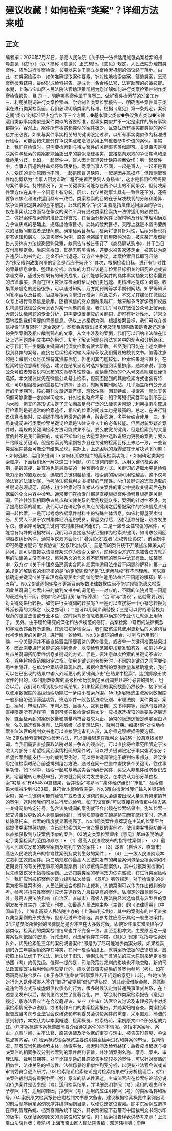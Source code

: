 # 建议收藏！如何检索“类案”？详细方法来啦
## 正文
编者按：2020年7月31日，最高人民法院《关于统一法律适用加强类案检索的指导意见（试行）》（以下简称《意见》）正式施行。《意见》规定，人民法院办理四类案件，应当进行类案检索，长期以来关于建立类案检索机制的倡议终于落地。由此，在类案检索中，如何准确提取案件要素，针对性地检索类案、筛选类案，呈现案例检索结果，最终形成检索报告，是成为一名合格法官、法官助理的必备技能。本期，上海市宝山区人民法院法官助理黄凯柯为您详解如何进行类案检索并制作类案检索报告。目  录一、明确哪些案件属于类案二、做好案件检索前的准备工作三、利用关键词进行类案检索四、学会制作类案检索报告一、明确哪些案件属于类案在进行类案检索前，我们必须明确类案的标准。根据《意见》第一条规定，案例之间“类似”的标准至少包含以下三个方面：●基本事实类似●争议焦点类似●法律适用类似事实类似是案件类似的首要标准，但事实类似并不一定是案件的所有事实都类似。客观上，案件所有事实都类似的案件极少，且查找所有事实都类似的案件也并无必要。如果与案件事实相关的关键词限定过窄，以所有事实类似作为标准进行检索，可能会错失部分在争议焦点和法律适用上有重要参考价值的案例。事实上，我们在检索时，只需要检索到与待决案件的关键事实类似即可。关键事实是待决案件与检索的类案都能抽象出来的类似法律事实，直接指向双方的争议焦点和法律适用分歧。比如，一起案件中，盲人因为盲道设计缺陷摔倒受伤；另一起案件中，当事人因道路井盖损坏坠落受伤。两案当事人不同，一起是盲人，一起不是盲人；受伤的具体原因也不同，一起是因盲道缺陷，一起是因井盖损坏；但该两起案件均能概括为“当事人因为市政工程不完善而受到人身损害”，这才是我们检索需要的案件事实。特殊情况下，某一关键事实可能存在两个以上的不同争议，但待决案件双方仅在其中一个问题上有分歧。因此，仅仅关键事实具有一致性还不够，还需要争议焦点和法律适用具有一致性。类案检索的目的在于解决裁判的分歧和差异，故争议类似是类案的基本前提，此处的类似“争议”主要是指法律适用层面的争议，仅在事实认定方面存在争议的案件不具有通过类案检索统一法律适用的必要性。二、做好案件检索前的准备工作首先，在全面分析案件证据材料及开庭审理明确双方争议焦点的基础上，提炼出检索目标。此处的检索目标，实际上就是本案需要解决的证据问题或者法律问题。确定检索目标后，检索将更具针对性，后续分析也将更有逻辑和层次。以真实案件为例，原告徐某属于房屋限购对象，被告某开发商销售人员称有方法规避限购政策，故原告与被告签订了《商品房认购书》，并于当日交付房屋定金。后原告得知，其确无购房资格，遂要求被告返还定金；被告认为原告违反认购书约定，定金不应当返还。双方产生争议。本案检索目标即可归纳为“违反限购政策购房的定金是否应予返还？”其次，根据检索目标，进行有针对性的背景信息收集、整理和分析。收集的内容应该是与检索目标相关的研究论述或者学理文章，通过分析既有的研究成果，我们能够将案件的具体事实抽象为检索需要的法律事实，进而在相关数据库检索时帮助我们更迅速、更精准地提炼关键词。收集背景信息的途径很多，可以通过知网、万方期刊网等学术期刊网站，知乎等知识问答平台以及谷歌、百度等搜索引擎进行检索，除此之外，本文尤其建议在微信公众号上进行背景信息收集。随着微信的受众面越来越广，越来越多专家学者和权威机构通过微信公众号发表对某一问题的看法。我们几乎可以在微信公众号上搜索到大部分法律问题的专业分析，只需要设置相应的关键词，即可有针对性地、非常全面地找到我们需要的背景信息。仍以上述案例为例，根据检索目标，我们可以在微信搜索“违反限购”“定金返还”。网页会搜索出很多涉及违反限购政策是否返还定金的典型案例及相应裁判观点的文章。从文中涉及的案例，我们可以归纳出法院在涉及上述问题裁判文书中的用词，初步了解该问题在司法实务中的观点和分析路径。对于我们下一步提取关键词进行深度检索有很大帮助。甚至我们可能在上述文章中找到具体的案号，直接在后续检索时输入案号获取我们需要的裁判文书。值得注意的是：微信公众号虽然有其独有优势，但也因其门槛较低，检索结果泥沙俱下，在检索时应注意辨析筛选，建议在结果呈现时选择按照阅读量排序，通常来说，官方公众号或者知名机构发布的文章参考性较强，阅读量较低的个人号文章则建议谨慎选择。本文建议优先在微信公众号上检索，但前面提到的其他检索方式也各有特点，可以根据检索的需要进行选择。比如，知网等期刊网站，几乎涵盖所有公开发行的学术期刊，核心期刊文章逻辑严谨、理论性强，因其特点，搜索某一具体实务问题可能需要一定的学习成本，针对性也略有不足；知乎等知识问答平台则不乏业内大咖，但其问答形式决定了无法涵盖足够广泛的法律实务问题；利用搜索引擎进行检索则是最通常的检索途径，相应的检索时间成本也是最高的。总之，在进行背景信息收集时，应根据不同检索渠道的特点，融会贯通，多平台结合使用。三、利用关键词进行类案检索关键词检索是法律专业人士的必备技能。但面对新型疑难案件时，常规的关键词检索方法可能效果不佳。要么放宽关键词，但是检索到的大量案例并不是我们需要的，或者不知如何在大量案例中选取说服力更强的案例；要么严格限定关键词，但是检索到的案例极少且在关键的检索目标上未必一致，一些新类型案件甚至可能没有结果呈现。实际上，上述困境的落脚点在于解决以下问题：• 如何选取、运用关键词；• 如何利用数据库的高级检索功能；• 如何确定类案检索顺序。下面我们逐一解决这三个问题。01关键词的选取、运用关键词检索案例，是最直接、最普遍也是最重要的一种案例检索方式。关键词的选取水平是检索能力高低的直观表现，选取的关键词越精准，检索到的案例可用性越高，这不仅考验法官的法律功底，也考验法官裁判文书措辞的严谨性。No.1关键词的选取选取的关键词必须规范、简练，初步检索时可直接从待决案件的事实中提取关键词后在数据库的全文内容中检索。通常我们在检索时都是直接根据案件检索目标确定关键词，但往往涉及相同争议焦点和法律关系的案例数量众多，案例的针对性不够。为了提高检索的精度，我们可以在确定争议焦点关键词之后搭配案件的特殊信息关键词一起检索。一是可以考虑依据案件材料中的特殊主体信息。如农村房屋买卖纠纷，买受人不属于农村集体经济组织成员，房屋交付后，因拆迁款分配，双方发生争议。该案即可确定关键词“农村集体经济组织”。二是一些专业性较强的案件，可能含有特殊的证据材料，我们可以直接选择该证据作为检索关键词，如请求公司回购股权纠纷案件，通常争议双方会签订“增资协议”或者“股权转让协议”，该案例中即可确定关键词“增资协议”“股权转让协议”。三是有的案件绕不开某些法律条文的适用，则可以直接以该法律条文作为检索关键词，这种检索方式在原被告双方就适用的法律条文没有争议，但对条文的含义有不同理解的案件中尤其有效。如某案中，双方对《关于审理商品房买卖合同纠纷案件适用法律若干问题的解释》第十五条规定的解除权的消灭指的是“约定解除权”还是“法定解除权”有不同理解，可以直接确定关键词“《关于审理商品房买卖合同纠纷案件适用法律若干问题的解释》第十五条”。No.2关键词的转换与更新目前多数法律数据库尚不能实现智能语义检索，因此关键词与检索出来的裁判文书中的词组是一一对应的，不同的法院对同一问题的表述有所不同，例如“经济适用房”与“保障房”、“合同”与“协议”，这就需要我们对关键词进行转换。如何进行关键词的转换呢？一是可以直接将一个小概念转换为外延较宽的大概念（反之亦可）；二是可以用同义词替换；三是可以将俗语替换为规范的法言法语或专业术语，这时候背景信息收集中确定的专业词汇就派上用场了。 另外，由于理论研究的深化和法律规范的修订，类案检索中常用的法律概念和学理表述会有所更新。在通过初步检索后，我们应该注意使用更新后的关键词替代初步检索的关键词，进行新一轮检索。No.3关键词的组合、排列与运用有时候，一个关键词并不能直接涵盖所要表达的案件信息，或者单一关键词检索结果过多，因此需要进行关键词的排列组合，以便检索范围更加精准和有效，如前述争议焦点关键词搭配案件信息关键词的方式。但是，要注意单次检索的关键词不宜过多，避免将检索范围限定过窄。使用关键词组合检索时，不同的关键词之间需要使用空格隔开。在单次检索结果呈现以后，根据检索到的案例数量和精确程度，我们可以在已出现的结果中输入外延更小的关键词点击“在结果中检索”，达到排除无效案件的目的。02利用数据库的高级检索功能确定关键词并且进行必要的排列、组合以后，我们可以得到初步检索结果，如果检索到的案例数量仍然较多，接下来可以使用数据库的高级检索功能进一步缩小检索范围。No.1逐层筛选主流案例数据库一般都自带逐层筛选功能。筛选条件一般包括法院级别、审理法院、案件类型、案由、案号、审理程序、审判人员、当事人、裁判日期、文书种类等，筛选时要避免直接限定所有选择项，否则可能导致检索结果太少，应根据选择项的重要性逐层选择，直至检索到的案例数量和质量均符合要求为止。通常的筛选逻辑是确定案由以后，依次筛选案件类型、法院层级（或审理法院）、裁判日期。如果想针对性地检索某位法官的裁判文书也可以直接限定审判人员，其余筛选项根据需要选择。No.2定位检索使用定位检索方法，可以直接限定在裁判文书的某一段落查找关键词。当我们需要直接获取法院对某一争议的观点时，可以直接将检索范围限定于法院认为部分；希望检索到案情相同的案件时，可以将关键词限定于事实查明部分；希望检索到能支持一方的裁判案例时，可以将关键词限定于裁判结果部分。建议使用定位检索时结合前述排列组合方法，通过在同一位置中查找多个关键词，往往事半功倍。如下例中，检索一起宅基地买卖合同纠纷案件，买受人非集体经济组织成员，宅基地转让未获审批，双方就合同效力发生争议。在本院认为部分单独检索“宅基地”有454874篇结果，合并检索“宅基地”“集体经济组织”“审批”，检索结果大幅减少到4233篇，且符合本案检索需要。No.3反向检索当我们输入关键词检索时，某一关键词可能外延较广或者该关键词的输入会连带出现大量具有特定情节的案例，这时候我们可以进行反向检索。如“无讼案例”可以直接在检索框中输入某一关键词加特定符号，包含该关键词的案例就不会出现在检索结果中。例如检索一起交通事故导致的人身赔偿纠纷时，当明知肇事者车辆是轿车而非摩托车时，选择排除摩托车，检索的精度就显著提高了。No.4同类案件推荐现在主流的检索平台都提供类案推荐功能，当已经检索到某一符合需要的案例时，使用类案推荐功能可以直接获取到与该案例类似的案件。03确定类案检索顺序《意见》第四条明确规定了类案检索的范围和顺序：• （1）最高人民法院发布的指导性案例；• （2）最高人民法院发布的典型案例及裁判生效的案件；• （3）本省（自治区、直辖市）高级人民法院发布的参考性案例及裁判生效的案件；• （4）上一级人民法院及本院裁判生效的案件。第二项规定的最高人民法院发布的典型案例包括公报案例和不定期发布的有关特定事项的典型案例（如涉疫情典型案例），其中公报案例检索的优先级应仅次于指导性案例。上述四类类案的参照效力依次递减，在进行类案检索时，我们应当按照案例的效力级别依次检索。《意见》另外规定，对于检索到的类案为指导性案例的，人民法院应当参照作出裁判，其他案例可以作为作出裁判的参考。参考非指导性案例时应优先选择效力层级更高的案例。除规定的四类案件之外，最高人民法院和省（自治区、直辖市）高级人民法院经常选编具有典型性的案例发布于其主办（主管）刊物，如最高人民法院主办（主管）的《法律适用》《中国审判》，上海市高级人民法院主办的《上海审判实践》，其中的案例有的并不直接以典型案例的形式发布，但都经过严格筛选，其参考性应高于其他一般生效案件。04注意类案所依据的法律规范是否冲突在大多数时候，即使案件事实和法律争议都类似，检索到的类案裁判结果也并不完全一致，甚至互相冲突，主要原因之一是类案裁判依据的法律、行政法规、司法解释存在冲突。《意见》规定“除指导性案例以外，优先检索近三年的案例或者案件”即是为了尽可能减少类案分歧。如果检索到的近三年类案仍然存在冲突，在同一检索层级上，就类案所依据的法律规范，应按照上位法优于下位法、新法优于旧法、特别法优于普通法的三大原则来确定类案参照（考）的优先级。值得一提的是，司法政策对裁判的影响也不能忽略，新的司法政策使既往裁判倾向明显变化的，应以该政策实施后的类案为参照（考）。如在两高两部联合发布《关于办理“套路贷”刑事案件若干问题的意见》以前，各地法院对行为人诱使被害人签订“借贷”或变相“借贷”等协议，通过虚增借款金额、恶意制造违约等方式形成虚假债权债务的行为，很多时候认定为普通民事借贷关系，在上述意见发布以后，裁判思路发生了显著变化。四、学会制作类案检索报告《意见》规定，承办法官应当在合议庭评议、专业（主审）法官会议讨论及审理报告中对类案检索情况予以说明，或者制作专门的类案检索报告，并随案归档备查。类案检索报告应当考虑专业法官会议研究和审判委员会讨论案件的需要，采用直观、简洁的原则制作，本文认为以本案概述、检索概览、检索结论、案例原文四个部分组成为宜。01.本案概述本案概述应简要介绍待决案件的基本情况。包括本案案号、案由、立案时间、主审法官、原告诉请及所依据的事实与理由、被告答辩意见、争议焦点等内容。02.检索概览检索概览主要说明类案检索过程和类案的审理、裁判情况。前者应当包括检索主体、检索平台、检索时间及检索路径；后者应当根据与待决案件的相同争议分列检索到的案件裁判要旨，并注明案例名称、案号、案由、审理法院、裁判日期等。对于比较复杂的且原被告争议较多的案件，可以针对案情的相似性、法律关系的相似性、法律场景的相似性列表分析，以便专业法官会议或者审判委员会逐点研讨。03.检索结论检索结论是对检索结果进行分析梳理后，对待决案件裁判具有重要参照（考）意义的结论性表述。主审法官应在检索结论部分说明待决案件是否参照（考）适用检索结果，并详细说明参照（考）适用的理由和不予参照（考）适用的原因，拟参照（考）适用的应注明参照（考）的类案名称和案号。04.案例原文检索报告应附裁判文书原文备查。建议根据检索概览中案例出现的前后顺序确定案例次序并编排案例目录，以便快速定位查阅。除本院案例应选择在审判管理系统、档案查阅系统下载外，其余案例应下载带有中国裁判文书网水印的版本，以保证案例原文的真实性和完整性。附：检索报告样表供参考来源：上海宝山法院作者：黄凯柯 上海市宝山区人民法院责编：邓珂玮排版：梁萌